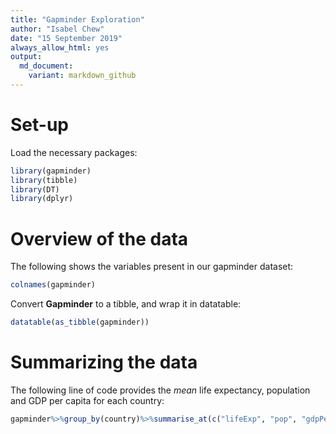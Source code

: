```yaml
---
title: "Gapminder Exploration"
author: "Isabel Chew"
date: "15 September 2019"
always_allow_html: yes
output: 
  md_document:
    variant: markdown_github
---
```


# Set-up

Load the necessary packages:

```r
library(gapminder)
library(tibble)
library(DT)
library(dplyr)
```

# Overview of the data 

The following shows the variables present in our gapminder dataset: 

```r
colnames(gapminder)
```


Convert **Gapminder** to a tibble, and wrap it in datatable: 

```r
datatable(as_tibble(gapminder))
```

# Summarizing the data

The following line of code provides the *mean* life expectancy, population and GDP per capita for each country: 


```r
gapminder%>%group_by(country)%>%summarise_at(c("lifeExp", "pop", "gdpPercap"), mean, na.rm=TRUE)
```


